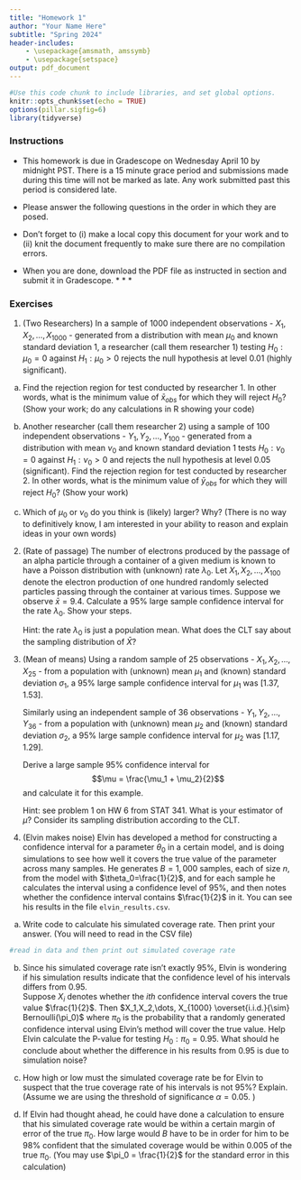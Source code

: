 ```yaml
---
title: "Homework 1"
author: "Your Name Here"
subtitle: "Spring 2024"
header-includes:
    - \usepackage{amsmath, amssymb}
    - \usepackage{setspace} 
output: pdf_document
---
```


\onehalfspacing

```r
#Use this code chunk to include libraries, and set global options.
knitr::opts_chunk$set(echo = TRUE)
options(pillar.sigfig=6)
library(tidyverse)
```

### Instructions

- This homework is due in Gradescope on Wednesday April 10 by midnight PST. There is a 15 minute grace period and submissions made during this time will not be marked as late. Any work submitted past this period is considered late.  

- Please answer the following questions in the order in which they are posed. 

- Don't forget to (i) make a local copy this document for your work and to (ii) knit the document frequently to make sure there are no compilation errors. 

- When you are done, download the PDF file as instructed in section and submit it in Gradescope. 
* * *

### Exercises

1. (Two Researchers) In a sample of 1000 independent observations - $X_1,X_2,\dots,X_{1000}$ -  generated from a distribution with mean $\mu_0$ and known standard deviation 1, a
researcher (call them researcher 1) testing $H_0:\mu_0=0$ against $H_1:\mu_0 > 0$ rejects the null hypothesis at level 0.01 (highly significant).  

a. Find the rejection region for test conducted by researcher 1.  In other words, what is the minimum value of $\bar{x}_{obs}$ for which they will reject $H_0$? (Show your work; do any calculations in R showing your code)

b. Another researcher (call them researcher 2) using a sample of 100 independent observations - $Y_1,Y_2,\dots, Y_{100}$ - generated from a distribution with mean $\nu_0$ and known standard deviation 1  tests $H_0:\nu_0=0$ against $H_1: \nu_0 > 0$ and rejects the null hypothesis at level 0.05 (significant). Find the rejection region for test conducted by researcher 2.  In other words, what is the minimum value of $\bar{y}_{obs}$ for which they will reject $H_0$? (Show your work)


c. Which of $\mu_0$ or $\nu_0$ do you think is (likely) larger? Why? (There is no way to definitively know, I am interested in your ability to reason and explain ideas in your own words)


2. (Rate of passage) The	number	of electrons	produced	by	the	passage	of	an	alpha	particle through a	container	of a	given	medium	is	known	to	have	a	Poisson	 distribution with (unknown) rate $\lambda_0$.	Let $X_1, X_2, \dots,X_{100}$ denote the electron production of one hundred randomly selected particles passing	through	the	container at various times. 
Suppose we observe $\bar{x} = 9.4$. Calculate a 95% large sample confidence interval for the rate $\lambda_0$. Show your steps.

    Hint: the rate $\lambda_0$ is just a population mean. What does the CLT say about the sampling distribution of $\bar{X}$?


3. (Mean of means) Using a random sample of 25 observations - $X_1,X_2,\dots,X_{25}$ -  from a  population with (unknown) mean $\mu_1$ and (known) standard deviation $\sigma_1$, a 95\% large sample confidence interval for $\mu_1$ was $[1.37, 1.53]$. 

   Similarly using an independent sample of 36 observations - $Y_1, Y_2, \dots, Y_{36}$ - from a population with (unknown) mean $\mu_2$ and (known) standard deviation $\sigma_2$, a 95\% large sample confidence interval for $\mu_2$ was $[1.17, 1.29]$.

   Derive a large sample  95% confidence interval for  
   $$\mu = \frac{\mu_1 + \mu_2}{2}$$
   and calculate it for this example.
   
   Hint: see problem 1 on HW 6 from STAT 341. What is your estimator of $\mu$? Consider its sampling distribution according to the CLT.


4. (Elvin makes noise) Elvin has developed a method for constructing a confidence interval for a parameter $\theta_0$ in a certain model, and is doing simulations to see how well it covers the true value of the parameter across many samples. He generates $B = 1,000$ samples, each of size $n$, from the model with $\theta_0=\frac{1}{2}$, and for each sample he calculates the interval using a confidence level of 95%, and then notes whether the confidence interval contains $\frac{1}{2}$ in it. You can see his results in the file `elvin_results.csv`.

a. Write code to calculate his simulated coverage rate. Then print your answer. (You will need to read in the CSV file)

```r
#read in data and then print out simulated coverage rate

```

b. Since his simulated coverage rate isn't exactly 95%, Elvin is wondering if his simulation results indicate that the confidence level of his intervals differs from 0.95.  
Suppose $X_i$ denotes whether the $ith$ confidence interval covers the true value $\frac{1}{2}$. Then $X_1,X_2,\dots, X_{1000} \overset{i.i.d.}{\sim} Bernoulli(\pi_0)$ where $\pi_0$ is the probability that a randomly generated confidence interval using Elvin's method will \emph{actually} cover the true value. Help Elvin calculate the P-value for testing $H_0: \pi_0 = 0.95$. What should he conclude about whether the difference in his results from 0.95 is due to simulation noise? 
   
c. How high or low must the simulated coverage rate be for Elvin to suspect that the true coverage rate of his intervals is not 95%? Explain. (Assume we are using the threshold of significance $\alpha = 0.05$. )
   
d. If Elvin had thought ahead, he could have done a calculation to ensure that his simulated coverage rate would be within a certain margin of error of the true  $\pi_0$. How large would $B$ have to be in order for him to be 98% confident that the simulated coverage would be within 0.005 of the true $\pi_0$.   (You may use $\pi_0 = \frac{1}{2}$ for the standard error in this calculation)